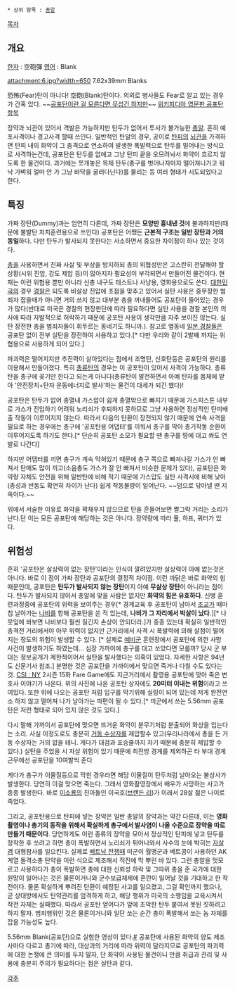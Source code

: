  * 상위 항목 : [[총알]]

[[목차]]
== 개요 ==
[[한자]] : 空砲彈
[[영어]] : Blank

attachment:6.jpg?width=650
7.62x39mm Blanks

恐怖(Fear)탄이 아니다! 空砲(Blank)탄이다. 의외로 병사들도 Fear로 알고 있는 경우가 간혹 있다. ~~[[조규환|공포탄이란 걸 모른다면 무섭긴 하지만]]~~ [http://en.wikipedia.org/wiki/Blank_(cartridge) 위키피디아 영문판 공포탄 항목]

장약과 뇌관이 있어서 격발은 가능하지만 탄두가 없어서 투사가 불가능한 [[총알]].
흔히 예포사격이나 경고사격 할때 쓰인다.
일반적인 탄알의 경우, 공이로 [[탄피]]의 [[뇌관]]을 가격하면 탄피 내의 화약이 그 충격으로 연소하여 발생한 폭발력으로 탄두를 밀어내는 방식으로 사격하는건데, 공포탄은 탄두를 없애고 그냥 탄피 끝을 오므려놔서 화약이 흐르지 않도록 한 물건이다. 과거에는 쪼개놓은 목제 탄두(총구를 벗어나자마자 떨어져나가고 워낙 가벼워 얼마 안 가 그냥 바닥을 굴러다닌다)를 물리는 등 여러 형태가 시도되었다고 한다.

== 특징 ==
가짜 장탄(Dummy)과는 엄연히 다른데, 가짜 장탄은 '''모양만 흉내낸 것'''에 불과하지만(때문에 불발탄 처치훈련용으로 쓰인다) 공포탄은 어쨌든 '''근본적 구조는 일반 장탄과 거의 동일'''하다. 다만 탄두가 발사되지 못한다는 사소하면서 중요한 차이점이 하나 있는 것이다.

[[총]]을 사용하면서 진짜 사살 및 부상을 방지하되 총의 위협성만은 고스란히 전달해야 할 상황(시위 진압, 강도 제압 등)이 많아지자 필요성이 부각되면서 만들어진 물건이다. 현재는 이런 위협용 뿐만 아니라 신총 내구도 테스트나 사냥용, 영화용으로도 쓴다. [[대한민국]]의 경우 [[경찰]]은 되도록 비살상 진압에 초점을 맞추고 있어서 실탄 사용은 중무장한 범죄자 잡을때가 아니면 거의 쓰지 않고 대부분 총을 꺼내들어도 공포탄이 들어있는 경우가 많다(반대로 미국은 경찰의 현장판단에 따라 필요하다면 실탄 사용을 경찰 본인의 의사에 따라 자발적으로 허락하기 때문에 공포탄 사용이 생각만큼 자주 보이진 않는다. 실탄 장전한 총을 범죄자들이 휘두르는 동네기도 하니까.). 참고로 옆동네 [[일본 경찰]]들은 공포탄 없이 전부 실탄을 장전하여 사용하고 있다.[* 다만 우리와 같이 2발째 까지는 위협용으로 사용하게 되어 있다.]

파괴력은 떨어지지만 추진력이 살아있다는 점에서 조명탄, 신호탄등은 공포탄의 원리를 이용해서 만들어졌다. 특히 [[총류탄]]의 경우는 이 공포탄이 있어서 사격이 가능하다. 총류탄을 총구에 꽂기만 한다고 되는게 아니다(총류탄이 발전하면서 아예 탄자를 몸체에 받아 '안전장치+탄자 운동에너지로 발사'하는 물건이 대세가 되긴 했다)!

공포탄은 탄두가 없어 총열내 가스압이 쉽게 총열밖으로 빠지기 때문에 가스피스톤 내부로 가스가 진입하기 어려워 노리쇠가 후퇴하지 못하므로 그냥 사용하면 정상적인 탄피배출 작동이 이루어지지 않는다. 따라서 다음의 탄환이 장전되지 않기 때문에 연속 사격을 필요로 하는 경우에는 총구에 '공포탄용 어댑터'를 끼워서 총구를 막아 총기작동 순환이 이루어지도록 하기도 한다.[* 단순히 공포탄 소모가 필요할 땐 총구를 땅에 대고 쏴도 연발로 나간다]

하지만 어댑터를 끼면 총구가 계속 막혀있기 때문에 총구 쪽으로 빠져나갈 가스가 안 빠져서 탄매도 많이 끼고(소음총도 가스가 잘 안 빠져서 비슷한 문제가 있다), 공포탄은 화약량 자체도 안전을 위해 일반탄에 비해 적기 때문에 가스압도 실탄 사격시에 비해 낮아(총성과 반동도 확연히 차이가 난다) 쉽게 작동불량이 일어난다. ~~덤으로 닦아낼 땐 지옥이다.~~

위에서 서술한 이유로 화약을 꽉채우지 않으므로 탄을 흔들어보면 짤그락 거리는 소리가 난다.단 이는 모든 공포탄에 해당하는 것은 아니다. 장약량에 따라 풀, 하프, 쿼터가 있다.

== 위험성 ==
흔히 '공포탄은 살상력이 없는 장탄'이라는 인식이 깔려있지만 살상력이 아예 없는것은 아니다. 바로 이 점이 가짜 장탄과 공포탄의 결정적 차이점. 이런 까닭은 바로 화약의 힘 때문인데, 공포탄은 '''탄두가 발사되지 않는 장탄'''이지 아예 '''무살상 장탄'''이 아니라는 점이다. 탄두가 발사되지 않아서 총알에 맞을 사람은 없지만 '''화약의 힘은 유효하다'''. 신병 훈련과정중에 공포탄의 위력을 보여주는 경우[* 경계교육 후 공포탄이 남아서 [[조교]]가 때마침 날아가는 [[나비]]를 항해 공포탄을 쏜 적 있는데, '''나비가 그 자리에서 박살이 났다.'''][* 나뭇잎에 쏴보면 나비보다 훨씬 질긴지 손상이 안되더라.]가 종종 있는데 확실히 일반적인 총격전 거리에서야 아무 위력이 없지만 근거리에서 사격 시 폭발력에 의해 살점이 떨어지는 정도의 위험이 발생할 수 있다. [* 실제로 [[예비군]] 훈련장에서 공포탄에 의한 사망 사건이 발생하기도 하였는데... 심장 가까이에 총구를 대고 쏘았다면 모를까? 당시 군 부대는 정보공개가 제한적이어서 실탄을 발사했다는 의혹이 있었다. 자세한 사항은 94년도 신문기사 참조.] 분명한 것은 공포탄을 가까이에서 맞으면 죽거나 다칠 수도 있다는 것. [[CSI : NY]] 2시즌 15화 Fare Game에도 지근거리에서 촬영용 공포탄에 맞아 죽은 변호사 이야기가 나온다. 위의 사진에 나온 공포탄 상자에도 '''20미터 이내는 위험'''이라고 쓰여있다. 또한 위에 나오는 공포탄 처럼 입구를 막기위해 실링이 되어 있는데 저게 완전연소 하지 않고 떨어져 나가 날아가는 파편이 될 수 있다.[* 미군에서 쓰는 5.56mm 공포탄은 저런 형태로 되어 있지 않은 것도 있다.]

다시 말해 가까이서 공포탄에 맞으면 뜨거운 화약이 분무기처럼 분출되어 화상을 입는다는 소리. 사실 이정도로도 충분히 [[거동 수상자]]를 제압할수 있고(우리나라에서 총을 든 거동 수상자는 거의 없을 테니. 게다가 대검과 포승줄까지 차기 때문에 충분히 제압할 수 있다.) 실탄을 주었을 시 자살 위험이 있기 때문에 최전방 경계를 제외하곤 타 부대 경계 근무에선 공포탄을 10여발씩 준다

게다가 총구가 이물질등으로 막힌 경우라면 해당 이물질이 탄두처럼 날아오는 불상사가 발생한다. 당연히 이걸 맞으면 죽는다. 그래서 영화촬영장에서 배우가 사망하는 사고가 종종 발생한다. 바로 [[이소룡]]의 친아들인 이국호([[브랜든 리]])가 이래서 28살 젊은 나이로 죽었다.

그리고, 공포탄용으로 탄피에 넣는 장약은 일반 총알의 장약과는 약간 다른데, 이는 '''영화촬영이나 총기의 동작을 위해서 확실하게 총구에서 발사염이 나올 수준으로 장약을 따로 만들기 때문이다'''. 당연하게도 이런 종류의 장약을 모아서 정상적인 탄피에 넣고 탄두를 장착한 후 쏘려고 하면 총이 폭발하면서 노리쇠가 튀어나와서 사수의 눈에 박히는 [[자살]]겸 대형참사를 일으킨다. 실제로 [[베트남 전쟁]]때 미군이 월맹군과 베트콩이 사용하던 AK계열 돌격소총 탄약을 이런 식으로 제조해서 적진에 막 뿌린 바 있다. 그런 총알을 멋모르고 사용하다가 총이 폭발하면 총에 대한 신뢰성 하락 및 그따위 총을 준 국가에 대한 원망이 일어나는 것은 물론이거니와 군수보급체제에 혼란이 일어날 것을 기대하고 한 작전이다. 물론 확실하게 뿌려진 탄환이 예정된 사고를 일으켰고, 그걸 확인까지 했으나, 곧 상대방에서도 탄약관리를 엄격하게 하고, 해당 행위가 미국의 소행임을 교육시켜서 작전 자체는 실패했다. 따라서 공포탄 얻어다가 앞에 조악한 탄두 붙여서 못된 짓하려고 하지 말자. 범죄행위인 것은 물론이거니와 일단 쏘는 순간 총이 폭발해서 쏘는 놈 자체를 잡을 가능성도 높다.

5.56mm Blank(공포탄)으로 실험한 영상이 있다.[http://www.youtube.com/watch?feature=player_detailpage&v=-NXCTJd202w #]
공포탄에 사용된 화약의 양도 제조사마다 다르고 총기에 따라, 대상과의 거리에 따라 위력이 달라지므로 공포탄의 파괴력에 대한 논쟁에 큰 의미를 두지 말자, 단 화약이 사용된 물건이니 만큼 취급과 관리 및 사용에 충분히 주의가 필요하다는 점은 실탄과 같다. 

[[각주]]
